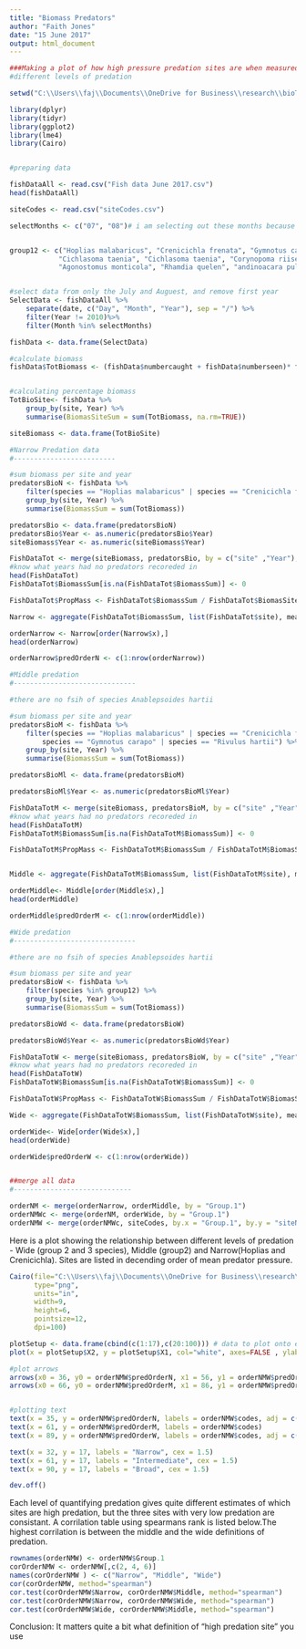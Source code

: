 ---
title: "Biomass Predators"
author: "Faith Jones"
date: "15 June 2017"
output: html_document
---
```{r, include=FALSE}
###Making a plot of how high pressure predation sites are when measured in 
#different levels of predation

setwd("C:\\Users\\faj\\Documents\\OneDrive for Business\\research\\bioTIME\\users\\Faith\\TriniFishPredation")

library(dplyr)
library(tidyr)
library(ggplot2)
library(lme4)
library(Cairo)


#preparing data 

fishDataAll <- read.csv("Fish data June 2017.csv")
head(fishDataAll)

siteCodes <- read.csv("siteCodes.csv")

selectMonths <- c("07", "08")# i am selecting out these months because then i can use the last timepoint 


group12 <- c("Hoplias malabaricus", "Crenicichla frenata", "Gymnotus carapo", "Anablepsoides hartii",
			"Cichlasoma taenia", "Cichlasoma taenia", "Corynopoma riisei", "Roeboides dientonito", 
			"Agonostomus monticola", "Rhamdia quelen", "andinoacara pulcher", "Hemigrammus unilineatus", "Rivulus hartii")


#select data from only the July and Auguest, and remove first year 
SelectData <- fishDataAll %>% 
	separate(date, c("Day", "Month", "Year"), sep = "/") %>%
	filter(Year != 2010)%>%
	filter(Month %in% selectMonths)

fishData <- data.frame(SelectData)

#calculate biomass
fishData$TotBiomass <- (fishData$numbercaught + fishData$numberseen)* fishData$weight


#calculating percentage biomass
TotBioSite<- fishData %>% 
	group_by(site, Year) %>%
	summarise(BiomasSiteSum = sum(TotBiomass, na.rm=TRUE))

siteBiomass <- data.frame(TotBioSite)

#Narrow Predation data
#-------------------------

#sum biomass per site and year
predatorsBioN <- fishData %>% 
	filter(species == "Hoplias malabaricus" | species == "Crenicichla frenata") %>%
	group_by(site, Year) %>%
	summarise(BiomassSum = sum(TotBiomass))

predatorsBio <- data.frame(predatorsBioN)
predatorsBio$Year <- as.numeric(predatorsBio$Year)
siteBiomass$Year <- as.numeric(siteBiomass$Year)

FishDataTot <- merge(siteBiomass, predatorsBio, by = c("site" ,"Year"),all=TRUE) # this makes sure i 
#know what years had no predators recoreded in 
head(FishDataTot)
FishDataTot$BiomassSum[is.na(FishDataTot$BiomassSum)] <- 0

FishDataTot$PropMass <- FishDataTot$BiomassSum / FishDataTot$BiomasSiteSum

Narrow <- aggregate(FishDataTot$BiomassSum, list(FishDataTot$site), mean, na.rm=TRUE)

orderNarrow <- Narrow[order(Narrow$x),]
head(orderNarrow)

orderNarrow$predOrderN <- c(1:nrow(orderNarrow))

#Middle predation 
#------------------------------

#there are no fsih of species Anablepsoides hartii

#sum biomass per site and year
predatorsBioM <- fishData %>% 
	filter(species == "Hoplias malabaricus" | species == "Crenicichla frenata" | 
		species == "Gymnotus carapo" | species == "Rivulus hartii") %>%
	group_by(site, Year) %>%
	summarise(BiomassSum = sum(TotBiomass))

predatorsBioMl <- data.frame(predatorsBioM)

predatorsBioMl$Year <- as.numeric(predatorsBioMl$Year)

FishDataTotM <- merge(siteBiomass, predatorsBioM, by = c("site" ,"Year"),all=TRUE) # this makes sure i 
#know what years had no predators recoreded in 
head(FishDataTotM)
FishDataTotM$BiomassSum[is.na(FishDataTotM$BiomassSum)] <- 0

FishDataTotM$PropMass <- FishDataTotM$BiomassSum / FishDataTotM$BiomasSiteSum


Middle <- aggregate(FishDataTotM$BiomassSum, list(FishDataTotM$site), mean, na.rm=TRUE)

orderMiddle<- Middle[order(Middle$x),]
head(orderMiddle)

orderMiddle$predOrderM <- c(1:nrow(orderMiddle))

#Wide predation 
#------------------------------

#there are no fsih of species Anablepsoides hartii

#sum biomass per site and year
predatorsBioW <- fishData %>% 
	filter(species %in% group12) %>%
	group_by(site, Year) %>%
	summarise(BiomassSum = sum(TotBiomass))

predatorsBioWd <- data.frame(predatorsBioW)

predatorsBioWd$Year <- as.numeric(predatorsBioWd$Year)

FishDataTotW <- merge(siteBiomass, predatorsBioW, by = c("site" ,"Year"),all=TRUE) # this makes sure i 
#know what years had no predators recoreded in 
head(FishDataTotW)
FishDataTotW$BiomassSum[is.na(FishDataTotW$BiomassSum)] <- 0

FishDataTotW$PropMass <- FishDataTotW$BiomassSum / FishDataTotW$BiomasSiteSum

Wide <- aggregate(FishDataTotW$BiomassSum, list(FishDataTotW$site), mean, na.rm=TRUE)

orderWide<- Wide[order(Wide$x),]
head(orderWide)

orderWide$predOrderW <- c(1:nrow(orderWide))


##merge all data 
#-----------------------------

orderNM <- merge(orderNarrow, orderMiddle, by = "Group.1")
orderNMWc <- merge(orderNM, orderWide, by = "Group.1")
orderNMW <- merge(orderNMWc, siteCodes, by.x = "Group.1", by.y = "siteNames")


```

Here is a plot showing the relationship between different levels of predation - 
Wide (group 2 and 3 species), Middle (group2) and Narrow(Hoplias and Crenicichla).
Sites are listed in decending order of mean predator pressure.

```{r}

Cairo(file="C:\\Users\\faj\\Documents\\OneDrive for Business\\research\\bioTIME\\users\\Faith\\TriniFishPredation\\Biomass_tangle.png",
      type="png",
      units="in", 
      width=9,
      height=6,
      pointsize=12,
      dpi=100)

plotSetup <- data.frame(cbind(c(1:17),c(20:100))) # data to plot onto emptyp plot
plot(x = plotSetup$X2, y = plotSetup$X1, col="white", axes=FALSE , ylab = " ", xlab = "  ", type = "n")

#plot arrows
arrows(x0 = 36, y0 = orderNMW$predOrderN, x1 = 56, y1 = orderNMW$predOrderM, length = 0.001)
arrows(x0 = 66, y0 = orderNMW$predOrderM, x1 = 86, y1 = orderNMW$predOrderW, length = 0.001)


#plotting text 
text(x = 35, y = orderNMW$predOrderN, labels = orderNMW$codes, adj = c(1,NA))
text(x = 61, y = orderNMW$predOrderM, labels = orderNMW$codes)
text(x = 89, y = orderNMW$predOrderW, labels = orderNMW$codes, adj = c(0,NA))

text(x = 32, y = 17, labels = "Narrow", cex = 1.5)
text(x = 61, y = 17, labels = "Intermediate", cex = 1.5)
text(x = 90, y = 17, labels = "Broad", cex = 1.5)

dev.off()

```

Each level of quantifying predation gives quite different estimates of which sites are high 
predation, but the three sites with very low predation are consistant. A corrilation
table using spearmans rank is listed below.The highest corrilation is between the
middle and the wide definitions of predation. 

```{r}
rownames(orderNMW) <- orderNMW$Group.1
corOrderNMW <- orderNMW[,c(2, 4, 6)] 
names(corOrderNMW ) <- c("Narrow", "Middle", "Wide")
cor(corOrderNMW, method="spearman")
cor.test(corOrderNMW$Narrow, corOrderNMW$Middle, method="spearman")
cor.test(corOrderNMW$Narrow, corOrderNMW$Wide, method="spearman")
cor.test(corOrderNMW$Wide, corOrderNMW$Middle, method="spearman")
```

Conclusion: It matters quite a bit what definition of "high predation site" you 
use 
